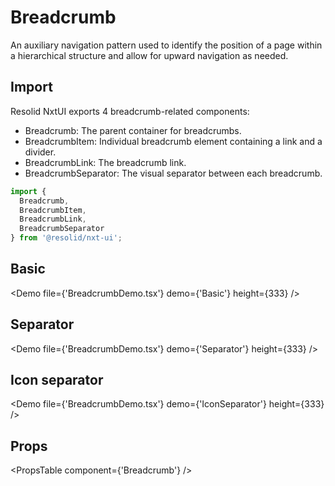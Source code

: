 # Breadcrumb

An auxiliary navigation pattern used to identify the position of a page within a hierarchical structure and allow for upward navigation as needed.

## Import

Resolid NxtUI exports 4 breadcrumb-related components:

- Breadcrumb: The parent container for breadcrumbs.
- BreadcrumbItem: Individual breadcrumb element containing a link and a divider.
- BreadcrumbLink: The breadcrumb link.
- BreadcrumbSeparator: The visual separator between each breadcrumb.

```javascript
import {
  Breadcrumb,
  BreadcrumbItem,
  BreadcrumbLink,
  BreadcrumbSeparator
} from '@resolid/nxt-ui';
```

## Basic

<Demo file={'BreadcrumbDemo.tsx'} demo={'Basic'} height={333} />

## Separator

<Demo file={'BreadcrumbDemo.tsx'} demo={'Separator'} height={333} />

## Icon separator

<Demo file={'BreadcrumbDemo.tsx'} demo={'IconSeparator'} height={333} />

## Props

<PropsTable component={'Breadcrumb'} />
